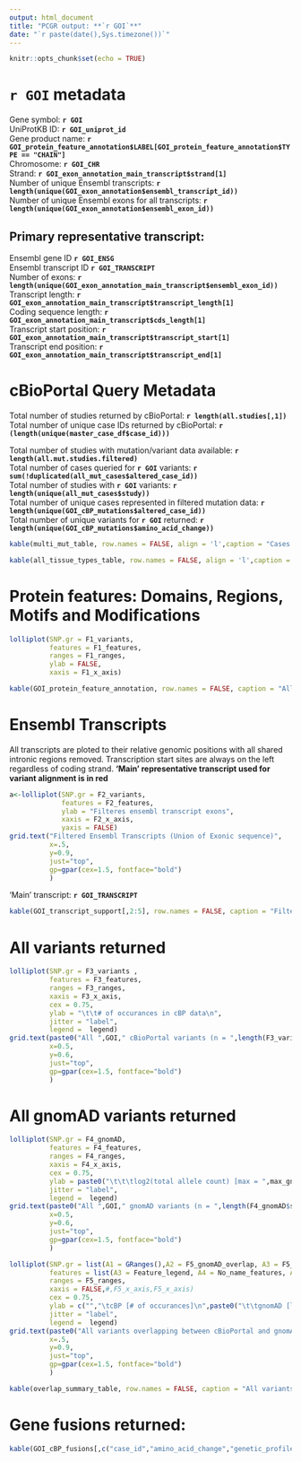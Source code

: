 ```yaml
---
output: html_document
title: "PCGR output: **`r GOI`**"
date: "`r paste(date(),Sys.timezone())`"
---
```


```r
knitr::opts_chunk$set(echo = TRUE)
```

#  `r GOI` metadata 
Gene symbol: **`r GOI`**  
UniProtKB ID: **`r GOI_uniprot_id`**  
Gene product name: **`r GOI_protein_feature_annotation$LABEL[GOI_protein_feature_annotation$TYPE == "CHAIN"]`**  
Chromosome: **`r GOI_CHR`**  
Strand: **`r GOI_exon_annotation_main_transcript$strand[1]`**  
Number of unique Ensembl transcripts: **`r length(unique(GOI_exon_annotation$ensembl_transcript_id))`**  
Number of unique Ensembl exons for all transcripts: **`r length(unique(GOI_exon_annotation$ensembl_exon_id))`**  

## Primary representative transcript:
Ensembl gene ID **`r GOI_ENSG`**  
Ensembl transcript ID **`r GOI_TRANSCRIPT`**  
Number of exons: **`r length(unique(GOI_exon_annotation_main_transcript$ensembl_exon_id))`**  
Transcript length: **`r GOI_exon_annotation_main_transcript$transcript_length[1]`**  
Coding sequence length: **`r GOI_exon_annotation_main_transcript$cds_length[1]`**  
Transcript start position: **`r GOI_exon_annotation_main_transcript$transcript_start[1]`**  
Transcript end position: **`r GOI_exon_annotation_main_transcript$transcript_end[1]`**  

# cBioPortal Query Metadata

Total number of studies returned by cBioPortal: **`r length(all.studies[,1])`**  
Total number of unique case IDs returned by cBioPortal: **`r (length(unique(master_case_df$case_id)))`**  

Total number of studies with mutation/variant data available:  **`r length(all.mut.studies.filtered)`**  
Total number of cases queried for **`r GOI`** variants: **`r sum(!duplicated(all_mut_cases$altered_case_id))`**  
Total number of studies with **`r GOI`** variants: **`r length(unique(all_mut_cases$study))`**  
Total number of unique cases represented in filtered mutation data: **`r length(unique(GOI_cBP_mutations$altered_case_id))`**  
Total number of unique variants for **`r GOI`** returned:  **`r length(unique(GOI_cBP_mutations$amino_acid_change))`**  

```r
kable(multi_mut_table, row.names = FALSE, align = 'l',caption = "Cases with multiple variants")
```

```r
kable(all_tissue_types_table, row.names = FALSE, align = 'l',caption = "Tissue types in all cases") #fix duplicates
```

# Protein features: Domains, Regions, Motifs and Modifications

```r

lolliplot(SNP.gr = F1_variants,
          features = F1_features,
          ranges = F1_ranges,
          ylab = FALSE,
          xaxis = F1_x_axis)

```


```r
kable(GOI_protein_feature_annotation, row.names = FALSE, caption = "All features (minus variants and sequence conflicts)")
```


# Ensembl Transcripts

All transcripts are ploted to their relative genomic positions with all shared intronic regions removed. Transcription start sites are always on the left regardless of coding strand. **'Main' representative transcript used for variant alignment is in red**  
```r
a<-lolliplot(SNP.gr = F2_variants,
             features = F2_features,
             ylab = "Filteres ensembl transcript exons",
             xaxis = F2_x_axis,
             yaxis = FALSE)
grid.text("Filtered Ensembl Transcripts (Union of Exonic sequence)",
          x=.5,
          y=0.9,
          just="top", 
          gp=gpar(cex=1.5, fontface="bold")
          )
```

'Main' transcript: **`r GOI_TRANSCRIPT`**

```r
kable(GOI_transcript_support[,2:5], row.names = FALSE, caption = "Filtered transcripts returned by ensemble with support annotations")
```

# All variants returned

```r
lolliplot(SNP.gr = F3_variants ,
          features = F3_features, 
          ranges = F3_ranges, 
          xaxis = F3_x_axis,
          cex = 0.75,
          ylab = "\t\t# of occurances in cBP data\n",
          jitter = "label",
          legend =  legend)
grid.text(paste0("All ",GOI," cBioPortal variants (n = ",length(F3_variants$score),")"),
          x=0.5,
          y=0.6,
          just="top", 
          gp=gpar(cex=1.5, fontface="bold")
          )
```

# All gnomAD variants returned

```r
lolliplot(SNP.gr = F4_gnomAD,
          features = F4_features, 
          ranges = F4_ranges, 
          xaxis = F4_x_axis,
          cex = 0.75,
          ylab = paste0("\t\t\tlog2(total allele count) [max = ",max_gnomAD_allele_count,"]\n"),
          jitter = "label",
          legend =  legend)
grid.text(paste0("All ",GOI," gnomAD variants (n = ",length(F4_gnomAD$score),")"),
          x=0.5,
          y=0.6,
          just="top", 
          gp=gpar(cex=1.5, fontface="bold")
          )
```

```r
lolliplot(SNP.gr = list(A1 = GRanges(),A2 = F5_gnomAD_overlap, A3 = F5_cBP_overlap),
          features = list(A3 = Feature_legend, A4 = No_name_features, A5 = No_name_features),
          ranges = F5_ranges, 
          xaxis = FALSE,#,F5_x_axis,F5_x_axis)
          cex = 0.75,
          ylab = c("","\tcBP [# of occurances]\n",paste0("\t\tgnomAD [log2(allele count) ; max = ",max_gnomAD_allele_count,"]\n")),
          jitter = "label",
          legend =  legend)
grid.text(paste0("All variants overlapping between cBioPortal and gnomAD"),
          x=.5,
          y=0.9,
          just="top", 
          gp=gpar(cex=1.5, fontface="bold")
          )
```

```r
kable(overlap_summary_table, row.names = FALSE, caption = "All variants shared between cBP and gnomAD", align = "l")
```

# Gene fusions returned:

```r
kable(GOI_cBP_fusions[,c("case_id","amino_acid_change","genetic_profile_id")], row.names = FALSE)
```
